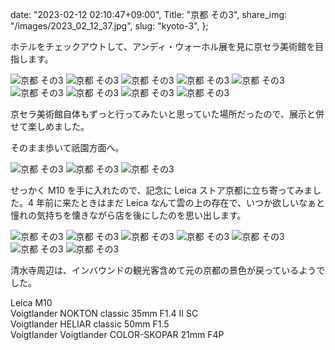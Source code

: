   date: "2023-02-12 02:10:47+09:00",
  Title: "京都 その3",
  share_img: "/images/2023_02_12_37.jpg",
  slug: "kyoto-3",
};

ホテルをチェックアウトして、アンディ・ウォーホル展を見に京セラ美術館を目指します。

![京都 その3](/images/2023_02_12_19.jpg)
![京都 その3](/images/2023_02_12_20.jpg)
![京都 その3](/images/2023_02_12_21.jpg)
![京都 その3](/images/2023_02_12_22.jpg)
![京都 その3](/images/2023_02_12_23.jpg)
![京都 その3](/images/2023_02_12_24.jpg)
![京都 その3](/images/2023_02_12_25.jpg)
![京都 その3](/images/2023_02_12_26.jpg)
![京都 その3](/images/2023_02_12_27.jpg)

京セラ美術館自体もずっと行ってみたいと思っていた場所だったので、展示と併せて楽しめました。

そのまま歩いて祇園方面へ。

![京都 その3](/images/2023_02_12_28.jpg)
![京都 その3](/images/2023_02_12_29.jpg)
![京都 その3](/images/2023_02_12_30.jpg)

せっかく M10 を手に入れたので、記念に Leica ストア京都に立ち寄ってみました。4 年前に来たときはまだ Leica なんて雲の上の存在で、いつか欲しいなぁと憧れの気持ちを懐きながら店を後にしたのを思い出します。

![京都 その3](/images/2023_02_12_31.jpg)
![京都 その3](/images/2023_02_12_32.jpg)
![京都 その3](/images/2023_02_12_33.jpg)
![京都 その3](/images/2023_02_12_34.jpg)
![京都 その3](/images/2023_02_12_35.jpg)
![京都 その3](/images/2023_02_12_36.jpg)
![京都 その3](/images/2023_02_12_37.jpg)

清水寺周辺は、インバウンドの観光客含めて元の京都の景色が戻っているようでした。

Leica M10<br />
Voigtlander NOKTON classic 35mm F1.4 Ⅱ SC<br />
Voigtlander HELIAR classic 50mm F1.5<br />
Voigtlander Voigtlander COLOR-SKOPAR 21mm F4P
